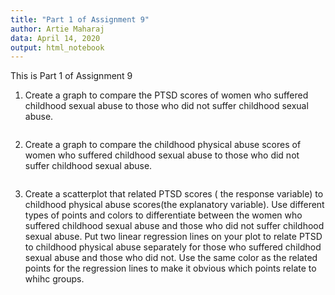 ---
title: "Part 1 of Assignment 9"
author: Artie Maharaj
data: April 14, 2020
output: html_notebook
---

This is Part 1 of Assignment 9

1. Create a graph to compare the PTSD scores of women who suffered childhood sexual abuse to those who did not suffer childhood sexual abuse. 

```{r}

```


2. Create a graph to compare the childhood physical abuse scores of women who suffered childhood sexual abuse to those who did not suffer childhood sexual abuse. 

```{r}

```

3. Create a scatterplot that related PTSD scores ( the response variable) to childhood physical abuse scores(the explanatory variable). Use different types of points and colors to differentiate between the women who suffered childhood sexual abuse and those who did not suffer childhood sexual abuse. Put two linear regression lines on your plot to relate PTSD to childhood physical abuse separately for those who suffered childhod sexual abuse and those who did not. Use the same color as the related points for the regression lines to make it obvious which points relate to whihc groups. 

```{r}

```


